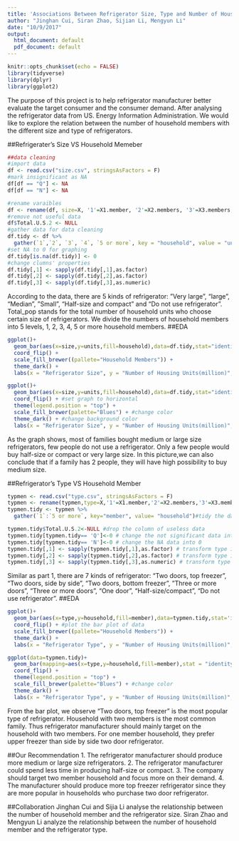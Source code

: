 ```yaml
---
title: 'Associations Between Refrigerator Size, Type and Number of Household Members '
author: "Jinghan Cui, Siran Zhao, Sijian Li, Mengyun Li"
date: "10/9/2017"
output:
  html_document: default
  pdf_document: default
---
```


```r
knitr::opts_chunk$set(echo = FALSE)
library(tidyverse)
library(dplyr)
library(ggplot2)
```
The purpose of this project is to help refrigerator manufacturer better evaluate the target consumer and the consumer demand. After analysing the refrigerator data from US. Energy Information Administration. We would like to explore the relation between the number of household members with the different size and type of refrigerators. 

##Refrigerater's Size VS Household Memeber
```r
##data cleaning
#import data
df <- read.csv("size.csv", stringsAsFactors = F)
#mark insignificant as NA
df[df == "Q"] <- NA
df[df == "N"] <- NA

#rename varaibles
df <- rename(df, size=X, '1'=X1.member, '2'=X2.members, '3'=X3.members, '4'=X4.members, '5 or more'=X5.or.more.members)
#remove not useful data
df$Total.U.S.2 <- NULL
#gather data for data cleaning
df.tidy <- df %>%
  gather(`1`,`2`, `3`, `4`, `5 or more`, key = "household", value = "units")
#set NA to 0 for graphing
df.tidy[is.na(df.tidy)] <- 0
#change clumns' properties
df.tidy[,1] <- sapply(df.tidy[,1],as.factor)
df.tidy[,2] <- sapply(df.tidy[,2],as.factor)
df.tidy[,3] <- sapply(df.tidy[,3],as.numeric)
```
According to the data, there are 5 kinds of refrigerator: ”Very large”, “large”, “Median”, ”Small”, “Half-size and compact” and “Do not use refrigerator”. Total_pop stands for the total number of household units who choose certain size of refrigerators. We divide the numbers of household members into 5 levels, 1, 2, 3, 4, 5 or more household members. 
##EDA
```r
ggplot()+
  geom_bar(aes(x=size,y=units,fill=household),data=df.tidy,stat="identity") +
  coord_flip() +
  scale_fill_brewer((pallete="Household Members")) +
  theme_dark() +
  labs(x = "Refrigerator Size", y = "Number of Housing Units(million)", title = "Refrigerater's Size and Household Memeber")
```

```r
ggplot()+
  geom_bar(aes(x=size,y=units,fill=household),data=df.tidy,stat="identity",position = "dodge") +
  coord_flip() + #set graph to horizontal
  theme(legend.position = "top") + 
  scale_fill_brewer(palette="Blues") + #change color
  theme_dark() + #change background color
  labs(x = "Refrigerator Size", y = "Number of Housing Units(million)",fill="Household Members", title = "Refrigerater's Size and Household Memeber")
```
As the graph shows, most of families bought medium or large size refrigerators, few people do not use a refrigerator. Only a few people would buy half-size or compact or very large size. In this picture,we can also conclude that if a family has 2 people, they will have high possibility to buy medium size. 


##Refrigerator's Type VS Household Member
```r
typmen <- read.csv("type.csv", stringsAsFactors = F)
typmen <- rename(typmen,type=X,'1'=X1.member,'2'=X2.members,'3'=X3.members,'4'=X4.members, '5 or more'=X5.or.more.members)# rename the variable of the refrigerator types
typmen.tidy <- typmen %>%
  gather(`1`:`5 or more`, key="member", value= "household")#tidy the data

typmen.tidy$Total.U.S.2<-NULL #drop the column of useless data
typmen.tidy[typmen.tidy== 'Q']<-0 # change the not significant data into 0
typmen.tidy[typmen.tidy== 'N']<-0 # change the NA data into 0
typmen.tidy[,1] <- sapply(typmen.tidy[,1],as.factor) # transform type into factor
typmen.tidy[,2] <- sapply(typmen.tidy[,2],as.factor) # transform type into factor
typmen.tidy[,3] <- sapply(typmen.tidy[,3],as.numeric) # transform type into nymeric
```
Similar as part 1, there are 7 kinds of refrigerator: “Two doors, top freezer”, “Two doors, side by side”, “Two doors, bottom freezer”, ”Three or more doors”, “Three or more doors”, “One door”, “Half-size/compact”, “Do not use refrigerator”.
##EDA
```r
ggplot()+
  geom_bar(aes(x=type,y=household,fill=member),data=typmen.tidy,stat='identity')+
  coord_flip() + #plot the bar plot of data
  scale_fill_brewer((pallete="Household Members")) +
  theme_dark() +
  labs(x = "Refrigerator Type", y = "Number of Housing Units(million)", title = "Refrigerater's Type and Household Memeber")
```

```r
ggplot(data=typmen.tidy)+
  geom_bar(mapping=aes(x=type,y=household,fill=member),stat = "identity",position = "dodge")+
  coord_flip() +
  theme(legend.position = "top") + 
  scale_fill_brewer(palette="Blues") + #change color
  theme_dark() +
  labs(x = "Refrigerator Type", y = "Number of Housing Units(million)", fill = "Household Members",title = "Refrigerater's Type and Household Memeber")#change background color#split the barplot into different kinds

```
From the bar plot, we observe “Two doors, top freezer” is the most popular type of refrigerator. Household with two members is the most common family. Thus refrigerator manufacturer should mainly target on the household with two members. For one member household, they prefer upper freezer than side by side two door refrigerator.

##Our Recommendation
1. The refrigerator manufacturer should produce more medium or large size refrigerators.
2. The refrigerator manufacturer could spend less time in producing half-size or compact.
3. The company should target two member household and focus more on their demand.
4. The manufacturer should produce more top freezer refrigerator since they are more popular in households who purchase two door refrigerator.

##Collaboration
Jinghan Cui and Sijia Li analyse the relationship between the number of household member and the refrigerator size. Siran Zhao and Mengyun Li analyze the relationship between the number of household member and the refrigerator type.



